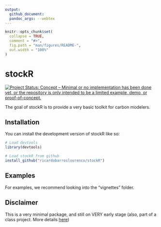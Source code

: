 ```yaml
---
output:
  github_document:
  pandoc_args: --webtex
---
```


<!-- README.md is generated from README.Rmd. Please edit that file -->

```r
knitr::opts_chunk$set(
  collapse = TRUE,
  comment = "#>",
  fig.path = "man/figures/README-",
  out.width = "100%"
)
```

# stockR

<!-- badges: start -->
[![Project Status: Concept – Minimal or no implementation has been done yet, or the repository is only intended to be a limited example, demo, or proof-of-concept.](https://www.repostatus.org/badges/latest/concept.svg)](https://www.repostatus.org/#concept)
<!-- badges: end -->

The goal of stockR is to provide a very basic toolkit for carbon modelers. 

## Installation

You can install the development version of stockR like so:

``` r
# Load devtools
library(devtools)

# Load stockR from github
install_github("ricardobarroslourenco/stockR")
```

## Examples

For examples, we recommend looking into the "vignettes" folder.

## Disclaimer
This is a very minimal package, and still on VERY early stage (also, part of a class project. More details [here](https://github.com/ricardobarroslourenco/My_First_Repository))

